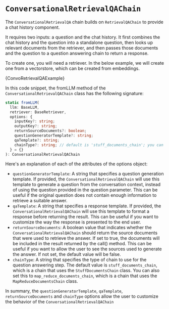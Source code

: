 
# `ConversationalRetrievalQAChain`

The `ConversationalRetrievalQA` chain builds on `RetrievalQAChain` to provide a chat history component.

It requires two inputs: a question and the chat history. It first combines the chat history and the question into a standalone question, then looks up relevant documents from the retriever, and then passes those documents and the question to a question answering chain to return a response.

To create one, you will need a retriever. In the below example, we will create one from a vectorstore, which can be created from embeddings.

<CodeBlock language="typescript">{ConvoRetrievalQAExample}</CodeBlock>

In this code snippet, the fromLLM method of the `ConversationalRetrievalQAChain` class has the following signature:

```typescript
static fromLLM(
  llm: BaseLLM,
  retriever: BaseRetriever,
  options: {
    inputKey?: string;
    outputKey?: string;
    returnSourceDocuments?: boolean;
    questionGeneratorTemplate?: string;
    qaTemplate?: string;
    chainType?: string; // default is 'stuff_documents_chain'; you can set it to 'map_reduce_documents_chain'.
  } = {}
): ConversationalRetrievalQAChain
```

Here's an explanation of each of the attributes of the options object:

- `questionGeneratorTemplate`: A string that specifies a question generation template. If provided, the `ConversationalRetrievalQAChain` will use this template to generate a question from the conversation context, instead of using the question provided in the question parameter. This can be useful if the original question does not contain enough information to retrieve a suitable answer.
- `qaTemplate`: A string that specifies a response template. If provided, the `ConversationalRetrievalQAChain` will use this template to format a response before returning the result. This can be useful if you want to customize the way the response is presented to the end user.
- `returnSourceDocuments`: A boolean value that indicates whether the `ConversationalRetrievalQAChain` should return the source documents that were used to retrieve the answer. If set to true, the documents will be included in the result returned by the call() method. This can be useful if you want to allow the user to see the sources used to generate the answer. If not set, the default value will be false.
- `chainType`: A string that specifies the type of chain to use for the question answering step. The default value is `stuff_documents_chain`, which is a chain that uses the `StuffDocumentsChain` class. You can also set this to `map_reduce_documents_chain`, which is a chain that uses the `MapReduceDocumentsChain` class.

In summary, the `questionGeneratorTemplate`, `qaTemplate`, `returnSourceDocuments` and `chainType` options allow the user to customize the behavior of the `ConversationalRetrievalQAChain`

